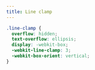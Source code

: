 ```yaml
---
title: Line clamp
---
```


```css
.line-clamp {
  overflow: hidden;
  text-overflow: ellipsis;
  display: -webkit-box;
  -webkit-line-clamp: 3;
  -webkit-box-orient: vertical;
}
```
